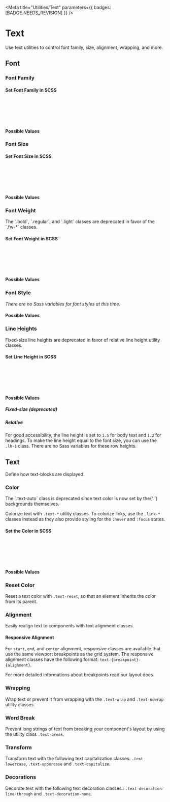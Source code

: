 
<Meta title="Utilities/Text" parameters={{ badges: [BADGE.NEEDS_REVISION] }} />

# Text

<div className="lead">
  Use text utilities to control font family, size, alignment, wrapping, and more.
</div>

## Font

### Font Family

<Canvas of={TextDemos.FontFamily} sourceState="shown" />

#### Set Font Family in SCSS

```scss dark
@use '@swisspost/design-system-styles/core' as post;

.my-element {
  font-family: post.$font-family-sans-serif;
}
```

#### Possible Values

<TextUtilityAPI values={SCSS_VARIABLES.fontFamilies} cssPrefix="font" scssPrefix="font-family" />

### Font Size

<Canvas of={TextDemos.FontSize} sourceState="shown" />

#### Set Font Size in SCSS

```scss dark
@use '@swisspost/design-system-styles/core' as post;

.my-element {
  font-size: post.$font-size-tiny;
}
```

#### Possible Values

<TextUtilityAPI values={SCSS_VARIABLES.fontSizes} cssPrefix="fs" scssPrefix="font-size" />

### Font Weight

<div className="alert alert-warning my-4">
  The `.bold`, `.regular`, and `.light` classes are deprecated in favor of the `.fw-*` classes.
</div>

<Canvas of={TextDemos.FontWeight} sourceState="shown" />

#### Set Font Weight in SCSS

```scss dark
@use '@swisspost/design-system-styles/core' as post;

.my-element {
  font-weight: post.$font-weight-bold;
}
```

#### Possible Values

<TextUtilityAPI values={SCSS_VARIABLES.fontWeights} cssPrefix="fw" scssPrefix="font-weight" />

### Font Style

<Canvas of={TextDemos.FontStyle} sourceState="shown" />

<p className="mb-big">
  <em>There are no Sass variables for font styles at this time.</em>
</p>

#### Possible Values

<TextUtilityAPI values={SCSS_VARIABLES.fontStyles} cssPrefix="fst" />

### Line Heights

<div className="alert alert-warning my-4">
  Fixed-size line heights are deprecated in favor of relative line height utility classes.
</div>

<Canvas of={TextDemos.LineHeight} sourceState="shown" />

#### Set Line Height in SCSS

```scss dark
@use '@swisspost/design-system-styles/core' as post;

.my-element {
  line-height: post.$line-height-tiny;
}
```

#### Possible Values

##### Fixed-size (deprecated)

<TextUtilityAPI values={SCSS_VARIABLES.fixedLineHeights} cssPrefix="lh" scssPrefix="line-height" />

##### Relative

For good accessibility, the line height is set to <code>1.5</code> for body text and <code>1.2</code> for headings.
To make the line height equal to the font size, you can use the `.lh-1` class.
There are no Sass variables for these row heights.

<TextUtilityAPI values={SCSS_VARIABLES.relativeLineHeights} cssPrefix="lh" />

## Text

Define how text-blocks are displayed.

### Color

<div className="alert alert-warning my-4">
  The `.text-auto` class is deprecated since text color is now set by the{' '}
  <LinkTo kind="utilities-background" story="docs">backgrounds</LinkTo> themselves.
</div>

Colorize text with `.text-*` utility classes.
To colorize links, use the `.link-*` classes instead as they also provide styling for the `:hover` and `:focus` states.

<Canvas of={TextDemos.TextColor} sourceState="shown" />

#### Set the Color in SCSS

```scss dark
@use '@swisspost/design-system-styles/core' as post;

.my-element {
  color: post.$success;
}
```

#### Possible Values

<TextUtilityAPI values={SCSS_VARIABLES.colors} cssPrefix="text" />

### Reset Color

Reset a text color with `.text-reset`, so that an element inherits the color from its parent.

<Canvas of={TextDemos.TextColorReset} sourceState="shown" />

### Alignment

Easily realign text to components with text alignment classes.

<Canvas of={TextDemos.TextAlign} sourceState="shown" />

#### Responsive Alignment

For `start`, `end`, and `center` alignment, responsive classes are available that use the same viewport breakpoints as the grid system.
The responsive alignment classes have the following format: `text-{breakpoint}-{alighment}`.

For more detailed informations about breakpoints read our <LinkTo kind="foundations-layout" story="docs">layout docs</LinkTo>.

### Wrapping

Wrap text or prevent it from wrapping with the `.text-wrap` and `.text-nowrap` utility classes.

<Canvas of={TextDemos.TextWrapping} sourceState="shown" />

### Word Break

Prevent long strings of text from breaking your component's layout by using the utility class `.text-break`.

<Canvas of={TextDemos.WordBreak} sourceState="shown" />

### Transform

Transform text with the following text capitalization classes: `.text-lowercase`, `.text-uppercase` and `.text-capitalize`.

<Canvas of={TextDemos.TextTransform} sourceState="shown" />

### Decorations

Decorate text with the following text decoration classes.: `.text-decoration-line-through` and `.text-decoration-none`.

<Canvas of={TextDemos.TextDecoration} sourceState="shown" />
